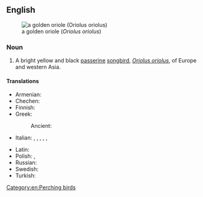 ==English==
[[File:Oriole 2.jpg|thumbnail|a golden oriole (''Oriolus oriolus'')]]

===Noun===
{{wikipedia|Golden оriole}}
{{en-noun}}

# A bright yellow and black [[passerine]] [[songbird]], ''[[Oriolus oriolus]]'', of Europe and western Asia.

====Translations====
{{trans-top|bird}}
* Armenian: {{t+|hy|պիրոլ}}
* Chechen: {{t|ce|селасат}}
* Finnish: {{t+|fi|kuhankeittäjä}}
* Greek:
*: Ancient: {{t|grc|ἴκτερος|m|sc=polytonic}}
* Italian: {{t+|it|rigogolo|m}}, {{t+|it|oriolo|m}}, {{t|it|giallone|m}}, {{t|it|rubbiolo|m}}, {{t+|it|pappafico|m}} {{qualifier|Veneto}}, {{t|it|beccafico reale|m}}
{{trans-mid}}
* Latin: {{t+|la|icterus|m}}
* Polish: {{t+|pl|wilga|f}}, {{t|pl|boguwola|f}} {{qualifier|archaic}}
* Russian: {{t+|ru|и́волга|f}}
* Swedish: {{t+|sv|sommargylling|c}}
* Turkish: {{t+|tr|sarıasma}}
{{trans-bottom}}

[[Category:en:Perching birds]]